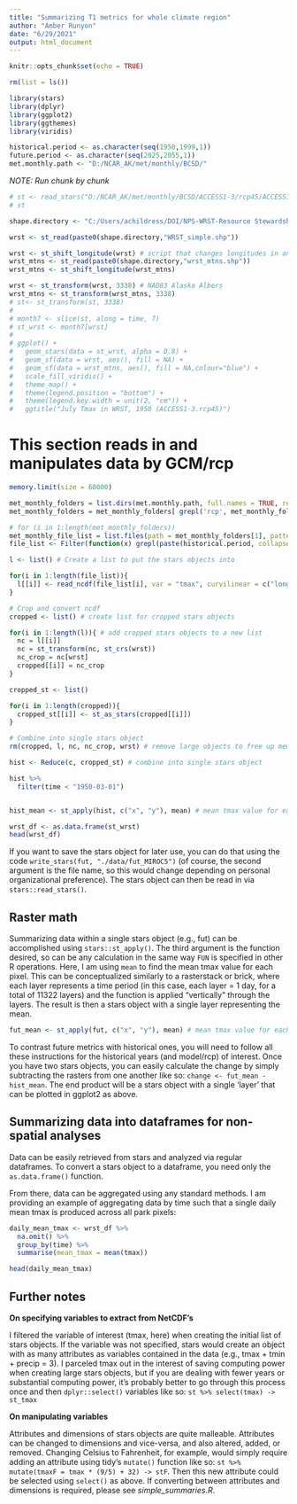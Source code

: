 ```yaml
---
title: "Summarizing T1 metrics for whole climate region"
author: "Amber Runyon"
date: "6/29/2021"
output: html_document
---
```


```r
knitr::opts_chunk$set(echo = TRUE)

```


```r

rm(list = ls())

library(stars)
library(dplyr)
library(ggplot2)
library(ggthemes)
library(viridis)

historical.period <- as.character(seq(1950,1999,1))
future.period <- as.character(seq(2025,2055,1))
met.monthly.path <- "D:/NCAR_AK/met/monthly/BCSD/"

```

*NOTE: Run chunk by chunk*

```r
# st <- read_stars("D:/NCAR_AK/met/monthly/BCSD/ACCESS1-3/rcp45/ACCESS1-3_rcp45_BCSD_met_1950.nc", sub = "tmax", curvilinear = c("longitude", "latitude"))
# st

shape.directory <- "C:/Users/achildress/DOI/NPS-WRST-Resource Stewardship Strategy - Climate/Climate futures development/Data/Boundary_shapefiles/"

wrst <- st_read(paste0(shape.directory,"WRST_simple.shp"))

wrst <- st_shift_longitude(wrst) # script that changes longitudes in an sf object to 360 (rather than use negative numbers; this matches the NCAR data format)
wrst_mtns <- st_read(paste0(shape.directory,"wrst_mtns.shp"))
wrst_mtns <- st_shift_longitude(wrst_mtns)

wrst <- st_transform(wrst, 3338) # NAD83 Alaska Albers
wrst_mtns <- st_transform(wrst_mtns, 3338)
# st<- st_transform(st, 3338)
# 
# month7 <- slice(st, along = time, 7)
# st_wrst <- month7[wrst] 
# 
# ggplot() + 
#   geom_stars(data = st_wrst, alpha = 0.8) + 
#   geom_sf(data = wrst, aes(), fill = NA) + 
#   geom_sf(data = wrst_mtns, aes(), fill = NA,colour="blue") +
#   scale_fill_viridis() + 
#   theme_map() +
#   theme(legend.position = "bottom") +
#   theme(legend.key.width = unit(2, "cm")) + 
#   ggtitle("July Tmax in WRST, 1950 (ACCESS1-3.rcp45)")

```
# This section reads in and manipulates data by GCM/rcp

```r
memory.limit(size = 60000)

met_monthly_folders = list.dirs(met.monthly.path, full.names = TRUE, recursive = TRUE)
met_monthly_folders = met_monthly_folders[ grepl('rcp', met_monthly_folders) ]

# for (i in 1:length(met_monthly_folders))
met_monthly_file_list = list.files(path = met_monthly_folders[1], pattern = '.nc', full.names = TRUE, recursive = TRUE) 
file_list <- Filter(function(x) grepl(paste(historical.period, collapse = "|"), x), met_monthly_file_list)

l <- list() # Create a list to put the stars objects into

for(i in 1:length(file_list)){
  l[[i]] <- read_ncdf(file_list[i], var = "tmax", curvilinear = c("longitude", "latitude")) # need to read in as ncdf or coordinate system does not translate (not sure why)
}

# Crop and convert ncdf
cropped <- list() # create list for cropped stars objects

for(i in 1:length(l)){ # add cropped stars objects to a new list
  nc = l[[i]]
  nc = st_transform(nc, st_crs(wrst))
  nc_crop = nc[wrst]
  cropped[[i]] = nc_crop
}

cropped_st <- list()

for(i in 1:length(cropped)){
  cropped_st[[i]] <- st_as_stars(cropped[[i]])
}

# Combine into single stars object
rm(cropped, l, nc, nc_crop, wrst) # remove large objects to free up memory

hist <- Reduce(c, cropped_st) # combine into single stars object 

hist %>%
  filter(time < "1950-03-01")


hist_mean <- st_apply(hist, c("x", "y"), mean) # mean tmax value for each pixel. Second argument is the dimensions over which the function is applied. 

wrst_df <- as.data.frame(st_wrst)
head(wrst_df)

```



If you want to save the stars object for later use, you can do that using the code `write_stars(fut, "./data/fut_MIROC5")` (of course, the second argument is the file name, so this would change depending on personal organizational preference). The stars object can then be read in via `stars::read_stars()`. 


## Raster math

Summarizing data within a single stars object (e.g., fut) can be accomplished using `stars::st_apply()`. The third argument is the function desired, so can be any calculation in the same way `FUN` is specified in other R operations. Here, I am using `mean` to find the mean tmax value for each pixel. This can be conceptualized similarly to a rasterstack or brick, where each layer represents a time period (in this case, each layer = 1 day, for a total of 11322 layers) and the function is applied "vertically" through the layers. The result is then a stars object with a single layer representing the mean.

```r

fut_mean <- st_apply(fut, c("x", "y"), mean) # mean tmax value for each pixel. Second argument is the dimensions over which the function is applied. 

```


 To contrast future metrics with historical ones, you will need to follow all these instructions for the historical years (and model/rcp) of interest. Once you have two stars objects, you can easily calculate the change by simply subtracting the rasters from one another like so: `change <- fut_mean - hist_mean`. The end product will be a stars object with a single 'layer' that can be plotted in ggplot2 as above. 


## Summarizing data into dataframes for non-spatial analyses

Data can be easily retrieved from stars and analyzed via regular dataframes. To convert a stars object to a dataframe, you need only the `as.data.frame()` function. 




From there, data can be aggregated using any standard methods. I am providing an example of aggregating data by time such that a single daily mean tmax is produced across all park pixels: 

```r

daily_mean_tmax <- wrst_df %>%
  na.omit() %>%
  group_by(time) %>%
  summarise(mean_tmax = mean(tmax))

head(daily_mean_tmax)

```


## Further notes

**On specifying variables to extract from NetCDF's**

I filtered the variable of interest (tmax, here) when creating the initial list of stars objects. If the variable was not specified, stars would create an object with as many attributes as variables contained in the data (e.g., tmax + tmin + precip = 3). I parceled tmax out in the interest of saving computing power when creating large stars objects, but if you are dealing with fewer years or substantial computing power, it's probably better to go through this process once and then `dplyr::select()` variables like so: `st %>% select(tmax) -> st_tmax`

**On manipulating variables**

Attributes and dimensions of stars objects are quite malleable. Attributes can be changed to dimensions and vice-versa, and also altered, added, or removed. Changing Celsius to Fahrenheit, for example, would simply require adding an attribute using tidy's `mutate()` function like so: `st %>% mutate(tmaxF = tmax * (9/5) + 32) -> stF`. Then this new attribute could be selected using `select()` as above. If converting between attributes and dimensions is required, please see *simple_summaries.R*. 




